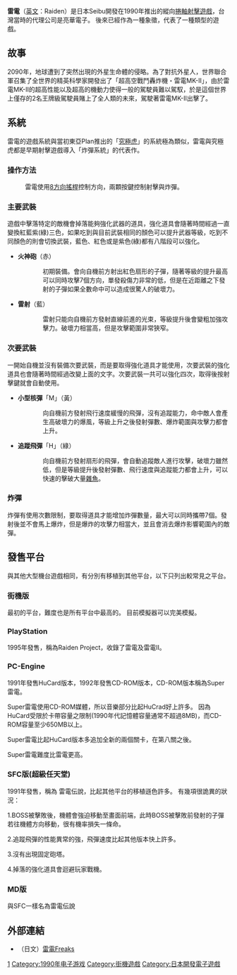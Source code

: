 {{Infobox VG
|title= 雷電
| japanese  =  雷電
|image= Raiden game.jpg
|caption= 
|developer= Seibu 開發
|publisher= 
|distributor= 亮華電子
|designer= 
|series= 雷電系列
|engine=  
|released= 1990年
|genre= 縱向捲軸射擊
|modes= 一至二人同時遊戲
|platforms= [[大型電玩|大型電玩]]
}}

'''雷電'''（[[英文|英文]]：Raiden）是日本Seibu開發在1990年推出的縱向[[捲軸射擊遊戲|捲軸射擊遊戲]]，台灣當時的代理公司是亮華電子。
後來已經作為一種象徵，代表了一種類型的遊戲。

==故事==
2090年，地球遭到了突然出現的外星生命體的侵略。為了對抗外星人，世界聯合軍召集了全世界的精英科學家開發出了「超高空戰鬥轟炸機・雷電MK-II」，由於雷電MK-II的超高性能以及超高的機動力使得一般的駕駛員難以駕馭，於是這個世界上僅存的2名王牌級駕駛員賭上了全人類的未來，駕駛著雷電MK-II出擊了。

==系統==
雷電的遊戲系統與當初東亞Plan推出的「[[究極虎|究極虎]]」的系統極為類似，雷電與究極虎都是早期射擊遊戲導入「炸彈系統」的代表作。

===操作方法===
:雷電使用[[8方向搖桿|8方向搖桿]]控制方向，兩顆按鍵控制射擊與炸彈。

===主要武裝===
遊戲中擊落特定的敵機會掉落能夠強化武器的道具，強化道具會隨著時間經過一直變換紅藍紫(綠)三色，如果吃到與目前武裝相同的顏色可以提升武器等級，吃到不同顏色的則會切換武裝，藍色、紅色或是紫色(綠)都有八階段可以強化。
*'''火神砲'''（赤） 
::初期裝備。會向自機前方射出紅色扇形的子彈，隨著等級的提升最高可以同時攻擊7個方向，單發殺傷力非常的低，但是在近距離之下發射的子彈如果全數命中可以造成很驚人的破壞力。

*'''雷射'''（藍）
::雷射只能向自機前方發射直線前進的光束，等級提升後會變粗加強攻擊力。破壞力相當高，但是攻擊範圍非常狹窄。

===次要武裝===
一開始自機並沒有裝備次要武裝，而是要取得強化道具才能使用，次要武裝的強化道具也會隨著時間經過改變上面的文字。次要武裝一共可以強化四次，取得後按射擊鍵就會自動使用。
*'''小型核彈'''「M」（黃）
::向自機前方發射飛行速度緩慢的飛彈，沒有追蹤能力，命中敵人會產生高破壞力的爆風，等級上升之後發射彈數、爆炸範圍與攻擊力都會上升。

*'''追蹤飛彈'''「H」（綠）
::向自機前方發射扇形的飛彈，會自動追蹤敵人進行攻擊，破壞力雖然低，但是等級提升後發射彈數、飛行速度與追蹤能力都會上升，可以快速的擊破大量[[雜魚|雜魚]]。

===炸彈===
炸彈有使用次數限制，要取得道具才能增加炸彈數量，最大可以同時攜帶7個。發射後並不會馬上爆炸，但是爆炸的攻擊力相當大，並且會消去爆炸影響範圍內的敵彈。

==發售平台==
與其他大型機台遊戲相同，有分別有移植到其他平台，以下只列出較常見之平台。

===街機版===
最初的平台，難度也是所有平台中最高的。
目前模擬器可以完美模擬。

===PlayStation===
1995年發售，稱為Raiden Project，收錄了雷電及雷電II。

===PC-Engine===
1991年發售HuCard版本，1992年發售CD-ROM版本，CD-ROM版本稱為Super雷電。

Super雷電使用CD-ROM媒體，所以音樂部分比起HuCrad好上許多。 因為HuCard受限於卡帶容量之限制(1990年代記憶體容量通常不超過8MB)，而CD-ROM容量至少650MB以上。

Super雷電比起HuCard版本多追加全新的兩個關卡，在第八關之後。

Super雷電難度比雷電更高。

===SFC版(超級任天堂)===
1991年發售，稱為 雷電伝說，比起其他平台的移植遜色許多。
有幾項很詭異的狀況：

1.BOSS被擊敗後，機體會強迫移動至畫面前端，此時BOSS被擊敗前發射的子彈若往機體方向移動，很有機率損失一條命。

2.追蹤飛彈的性能異常的強，飛彈速度比起其他版本快上許多。

3.沒有出現固定砲塔。

4.掉落的強化道具會迴避玩家戰機。

===MD版===
與SFC一樣名為雷電伝說

{{模板:雷電系列遊戲}}

==外部連結==
*（日文）[http://www2c.biglobe.ne.jp/~abfuku/ 雷電Freaks] {{Wayback|url=http://www2c.biglobe.ne.jp/~abfuku/ |date=20070607204303 }}

{{DEFAULTSORT:Raiden}}
[[Category:雷电系列|1]]
[[Category:1990年电子游戏|Category:1990年电子游戏]]
[[Category:街機遊戲|Category:街機遊戲]]
[[Category:日本開發電子遊戲|Category:日本開發電子遊戲]]